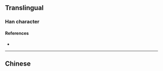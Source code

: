 {{character info}}
==Translingual==

===Han character===
{{Han char|rn=85|rad=水|as=20|sn=23|four=|canj=EYNC|ids=⿰氵贏}}

====References====
* {{Han ref|kx=0663.421|hdz=31797.041|uh=705C|ud=28764}}

----

==Chinese==
{{zh-see|瀛|a}}